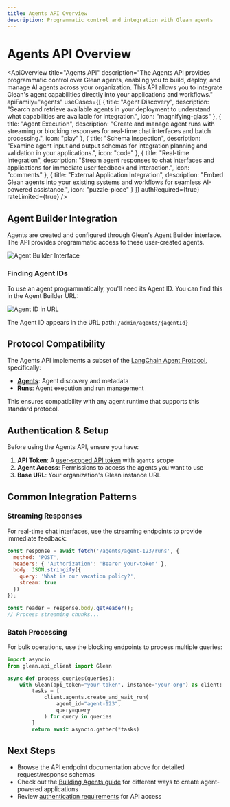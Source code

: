 ```yaml
---
title: Agents API Overview
description: Programmatic control and integration with Glean agents
---
```



# Agents API Overview

<ApiOverview
  title="Agents API"
  description="The Agents API provides programmatic control over Glean agents, enabling you to build, deploy, and manage AI agents across your organization. This API allows you to integrate Glean's agent capabilities directly into your applications and workflows."
  apiFamily="agents"
  useCases={[
    {
      title: "Agent Discovery",
      description: "Search and retrieve available agents in your deployment to understand what capabilities are available for integration.",
      icon: "magnifying-glass"
    },
    {
      title: "Agent Execution",
      description: "Create and manage agent runs with streaming or blocking responses for real-time chat interfaces and batch processing.",
      icon: "play"
    },
    {
      title: "Schema Inspection",
      description: "Examine agent input and output schemas for integration planning and validation in your applications.",
      icon: "code"
    },
    {
      title: "Real-time Integration",
      description: "Stream agent responses to chat interfaces and applications for immediate user feedback and interaction.",
      icon: "comments"
    },
    {
      title: "External Application Integration",
      description: "Embed Glean agents into your existing systems and workflows for seamless AI-powered assistance.",
      icon: "puzzle-piece"
    }
  ]}
  authRequired={true}
  rateLimited={true}
/>

## Agent Builder Integration

Agents are created and configured through Glean's Agent Builder interface. The API provides programmatic access to these user-created agents.

![Agent Builder Interface](./images/agent-builder.png)

### Finding Agent IDs

To use an agent programmatically, you'll need its Agent ID. You can find this in the Agent Builder URL:

![Agent ID in URL](./images/agent-id.png)

The Agent ID appears in the URL path: `/admin/agents/{agentId}`

## Protocol Compatibility

The Agents API implements a subset of the [LangChain Agent Protocol](https://langchain-ai.github.io/agent-protocol/api.html#tag/agents), specifically:

- **[Agents](https://langchain-ai.github.io/agent-protocol/api.html#tag/agents)**: Agent discovery and metadata
- **[Runs](https://langchain-ai.github.io/agent-protocol/api.html#tag/runs)**: Agent execution and run management

This ensures compatibility with any agent runtime that supports this standard protocol.

## Authentication & Setup

Before using the Agents API, ensure you have:

1. **API Token**: A [user-scoped API token](/api-info/client/authentication/glean-issued#available-scopes) with `agents` scope
2. **Agent Access**: Permissions to access the agents you want to use
3. **Base URL**: Your organization's Glean instance URL

## Common Integration Patterns

### Streaming Responses
For real-time chat interfaces, use the streaming endpoints to provide immediate feedback:

```javascript
const response = await fetch('/agents/agent-123/runs', {
  method: 'POST',
  headers: { 'Authorization': 'Bearer your-token' },
  body: JSON.stringify({ 
    query: 'What is our vacation policy?',
    stream: true 
  })
});

const reader = response.body.getReader();
// Process streaming chunks...
```

### Batch Processing
For bulk operations, use the blocking endpoints to process multiple queries:

```python
import asyncio
from glean.api_client import Glean

async def process_queries(queries):
    with Glean(api_token="your-token", instance="your-org") as client:
        tasks = [
            client.agents.create_and_wait_run(
                agent_id="agent-123", 
                query=query
            ) for query in queries
        ]
        return await asyncio.gather(*tasks)
```

## Next Steps

- Browse the API endpoint documentation above for detailed request/response schemas  
- Check out the [Building Agents guide](/guides/agents/) for different ways to create agent-powered applications
- Review [authentication requirements](/api-info/client/authentication/overview) for API access
